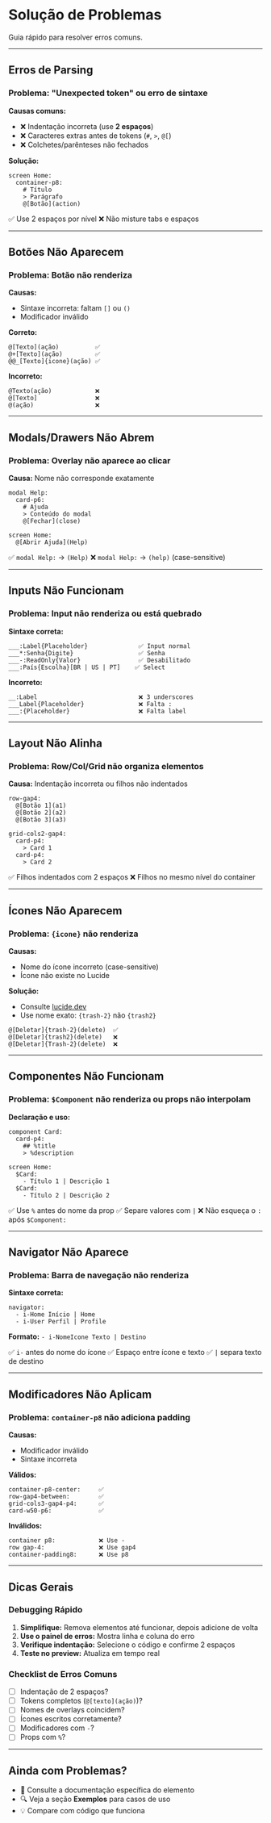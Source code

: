 # Solução de Problemas


Guia rápido para resolver erros comuns.

---

## Erros de Parsing

### Problema: "Unexpected token" ou erro de sintaxe

**Causas comuns:**
- ❌ Indentação incorreta (use **2 espaços**)
- ❌ Caracteres extras antes de tokens (`#`, `>`, `@[`)
- ❌ Colchetes/parênteses não fechados

**Solução:**

<DslExample title="Indentação Correta" heightClassName="h-40">

```dsl
screen Home:
  container-p8:
    # Título
    > Parágrafo
    @[Botão](action)
```

</DslExample>

✅ Use 2 espaços por nível
❌ Não misture tabs e espaços

---

## Botões Não Aparecem

### Problema: Botão não renderiza

**Causas:**
- Sintaxe incorreta: faltam `[]` ou `()`
- Modificador inválido

**Correto:**
```dsl
@[Texto](ação)          ✅
@+[Texto](ação)         ✅
@@_[Texto]{icone}(ação) ✅
```

**Incorreto:**
```dsl
@Texto(ação)            ❌
@[Texto]                ❌
@(ação)                 ❌
```

---

## Modals/Drawers Não Abrem

### Problema: Overlay não aparece ao clicar

**Causa:** Nome não corresponde exatamente

<DslExample title="Nomes Devem Coincidir" heightClassName="h-48">

```dsl
modal Help:
  card-p6:
    # Ajuda
    > Conteúdo do modal
    @[Fechar](close)

screen Home:
  @[Abrir Ajuda](Help)
```

</DslExample>

✅ `modal Help:` → `(Help)`
❌ `modal Help:` → `(help)` (case-sensitive)

---

## Inputs Não Funcionam

### Problema: Input não renderiza ou está quebrado

**Sintaxe correta:**

```dsl
___:Label{Placeholder}              ✅ Input normal
___*:Senha{Digite}                  ✅ Senha
___-:ReadOnly{Valor}                ✅ Desabilitado
___:País{Escolha}[BR | US | PT]    ✅ Select
```

**Incorreto:**
```dsl
__:Label                            ❌ 3 underscores
___Label{Placeholder}               ❌ Falta :
___:{Placeholder}                   ❌ Falta label
```

---

## Layout Não Alinha

### Problema: Row/Col/Grid não organiza elementos

**Causa:** Indentação incorreta ou filhos não indentados

<DslExample title="Layout Correto" heightClassName="h-48">

```dsl
row-gap4:
  @[Botão 1](a1)
  @[Botão 2](a2)
  @[Botão 3](a3)

grid-cols2-gap4:
  card-p4:
    > Card 1
  card-p4:
    > Card 2
```

</DslExample>

✅ Filhos indentados com 2 espaços
❌ Filhos no mesmo nível do container

---

## Ícones Não Aparecem

### Problema: `{icone}` não renderiza

**Causas:**
- Nome do ícone incorreto (case-sensitive)
- Ícone não existe no Lucide

**Solução:**
- Consulte [lucide.dev](https://lucide.dev)
- Use nome exato: `{trash-2}` não `{trash2}`

```dsl
@[Deletar]{trash-2}(delete)  ✅
@[Deletar]{trash2}(delete)   ❌
@[Deletar]{Trash-2}(delete)  ❌
```

---

## Componentes Não Funcionam

### Problema: `$Component` não renderiza ou props não interpolam

**Declaração e uso:**

<DslExample title="Componente com Props" heightClassName="h-48">

```dsl
component Card:
  card-p4:
    ## %title
    > %description

screen Home:
  $Card:
    - Título 1 | Descrição 1
  $Card:
    - Título 2 | Descrição 2
```

</DslExample>

✅ Use `%` antes do nome da prop
✅ Separe valores com `|`
❌ Não esqueça o `:` após `$Component:`

---

## Navigator Não Aparece

### Problema: Barra de navegação não renderiza

**Sintaxe correta:**

```dsl
navigator:
  - i-Home Início | Home
  - i-User Perfil | Profile
```

**Formato:** `- i-NomeIcone Texto | Destino`

✅ `i-` antes do nome do ícone
✅ Espaço entre ícone e texto
✅ `|` separa texto de destino

---

## Modificadores Não Aplicam

### Problema: `container-p8` não adiciona padding

**Causas:**
- Modificador inválido
- Sintaxe incorreta

**Válidos:**
```dsl
container-p8-center:     ✅
row-gap4-between:        ✅
grid-cols3-gap4-p4:      ✅
card-w50-p6:             ✅
```

**Inválidos:**
```dsl
container p8:            ❌ Use -
row gap-4:               ❌ Use gap4
container-padding8:      ❌ Use p8
```

---

## Dicas Gerais

### Debugging Rápido

1. **Simplifique:** Remova elementos até funcionar, depois adicione de volta
2. **Use o painel de erros:** Mostra linha e coluna do erro
3. **Verifique indentação:** Selecione o código e confirme 2 espaços
4. **Teste no preview:** Atualiza em tempo real

### Checklist de Erros Comuns

- [ ] Indentação de 2 espaços?
- [ ] Tokens completos (`@[texto](ação)`)?
- [ ] Nomes de overlays coincidem?
- [ ] Ícones escritos corretamente?
- [ ] Modificadores com `-`?
- [ ] Props com `%`?

---

## Ainda com Problemas?

- 📖 Consulte a documentação específica do elemento
- 🔍 Veja a seção **Exemplos** para casos de uso
- 💡 Compare com código que funciona
